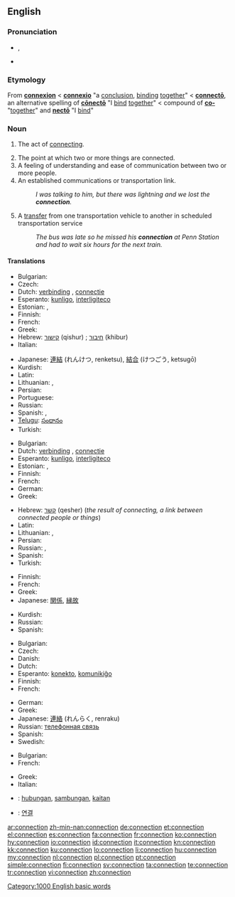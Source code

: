 ==English==
{{wikipedia|dab=connection}}

===Pronunciation===
* {{IPA|/kəˈnɛkʃən/}}, {{SAMPA|/k@"nEkS@n/}}
* {{audio|en-us-connection.ogg|Audio (US)}}

===Etymology===
From {{etyl|fro}} '''[[connexion]]''' < {{etyl|la}} '''[[connexio#Latin|connexio]]''' "a [[conclusion]], [[binding]] [[together]]" < '''[[connecto#Latin|connectō]]''', an alternative spelling of '''[[conecto#Latin|cōnectō]]''' "I [[bind]] [[together]]" < compound of '''[[co-#Latin|co-]]''' "[[together]]" and '''[[necto#Latin|nectō]]''' "I [[bind]]"

===Noun===
{{en-noun|s|-}}

# {{uncountable}} The act of [[connect]]ing.
# The point at which two or more things are connected.
# A feeling of understanding and ease of communication between two or more people.
# An established communications or transportation link.
#: ''I was talking to him, but there was lightning and we lost the '''connection'''.''
# {{transportation}} A [[transfer]] from one transportation vehicle to another in scheduled transportation service
#: ''The bus was late so he missed his '''connection''' at Penn Station and had to wait six hours for the next train.''

====Translations====
{{trans-top|act of connecting}}
* Bulgarian: {{t|bg|свързване|n}}
* Czech: {{t-|cs|spojení|n}}
* Dutch: [[verbinding]] {{f}}, [[connectie]] {{f}}
* Esperanto: [[kunligo]], [[interligiteco]]
* Estonian: {{t|et|ühendamine}}, {{t|et|seostamine}}
* Finnish: {{t+|fi|yhteys}}
* French: {{t+|fr|connexion|f}}
* Greek: {{t|el|σύνδεση|f|tr=sýndesi}}
* Hebrew: [[קישור]] (qishur) {{m}}; [[חיבור]] (khibur) {{m}}
* Italian: {{t+|it|connessione|f}}
{{trans-mid}}
* Japanese: [[連結]] (れんけつ, renketsu), [[結合]] (けつごう, ketsugō)
* Kurdish: {{ku-Arab|[[په‌یوه‌ندی]]}}
* Latin: {{t-|la|nexus|m}}
* Lithuanian: {{t|lt|ryšys|m}}, {{t|lt|sujungimas|m}}
* Persian: {{t-|fa|اتصال|xs=Persian}}
* Portuguese: {{t+|pt|conexão|f}}
* Russian: {{t+|ru|соединение}}
* Spanish: {{t-|es|vinculación|f}}, {{t-|es|conexión|f}}
* [[Telugu]]: [[సంధానం]]
* Turkish: {{t|tr|bağlantı}}
{{trans-bottom}}

{{trans-top|point at which two or more things are joined}}
* Bulgarian: {{t|bg|съединение|n}}
* Dutch: [[verbinding]] {{f}}, [[connectie]] {{f}}
* Esperanto: [[kunligo]], [[interligiteco]]
* Estonian: {{t|et|ühendus}}, {{t-|et|seos}}
* Finnish: {{t+|fi|yhteys}}
* French: {{t+|fr|connexion|f}}
* German: {{t+|de|Verbindung}}
* Greek: {{t|el|σύνδεση|f|tr=sýndesi}}
{{trans-mid}}
* Hebrew: [[קשר]] (qesher) {{m}} (''the result of connecting, a link between connected people or things'')
* Latin: {{t-|la|nexus|m}}
* Lithuanian: {{t|lt|jungtis|m}}, {{t|lt|sujungimas|m}}
* Persian: {{t-|fa|اتصال|xs=Persian}}
* Russian: {{t+|ru|связь|f}}, {{t+|ru|соединение|n}}
* Spanish: {{t-|es|conexión|f}}
* Turkish: {{t|tr|bağlantı}}
{{trans-bottom}}

{{trans-top|feeling of understanding and ease of communication between two or more people}}
* Finnish: {{t+|fi|yhteys}}
* French: {{t+|fr|complicité|f}}
* Greek: {{t|el|σύνδεση|f|tr=sýndesi}}
* Japanese: [[関係]], [[縁故]]
{{trans-mid}}
* Kurdish: {{ku-Arab|[[په‌یوه‌ندی]]}}
* Russian: {{t+|ru|связь|f}}
* Spanish: {{t-|es|confianza|f}}
{{trans-bottom}}

{{trans-top|an established communications or transportation link}}
* Bulgarian: {{t|bg|връзка|f}}
* Czech: {{t-|cs|spojení|n}}
* Danish: {{t|da|forbindelse|c}}
* Dutch: {{t+|nl|verbinding|f}}
* Esperanto: [[konekto]], [[komunikiĝo]]
* Finnish: {{t+|fi|yhteys}}
* French: {{t+|fr|connexion|f}}
{{trans-mid}}
* German: {{t+|de|Verbindung}}
* Greek: {{t|el|σύνδεση|f|tr=sýndesi}}
* Japanese: [[連絡]] (れんらく, renraku)
* Russian: [[телефонная связь]]
* Spanish: {{t-|es|llamada|f}}
* Swedish: {{t+|sv|förbindelse|c}}
{{trans-bottom}}

{{trans-top|transfer in transport}}
* Bulgarian: {{t|bg|връзка|f}}
* French: {{t+|fr|correspondance|f}}
{{trans-mid}}
* Greek: {{t|el|ανταπόκριση|f|tr=antapókrisi}}
* Italian: {{t+|it|coincidenza|f}}
{{trans-bottom}}

{{checktrans}}

* {{ttbc|Indonesian}}: [[hubung|hubungan]], [[sambung|sambungan]], [[kait|kaitan]]
* {{ttbc|Korean}}: [[연결]]

[[Category:1000 English basic words]]

[[ar:connection]]
[[zh-min-nan:connection]]
[[de:connection]]
[[et:connection]]
[[el:connection]]
[[es:connection]]
[[fa:connection]]
[[fr:connection]]
[[ko:connection]]
[[hy:connection]]
[[io:connection]]
[[id:connection]]
[[it:connection]]
[[kn:connection]]
[[kk:connection]]
[[ku:connection]]
[[lo:connection]]
[[li:connection]]
[[hu:connection]]
[[my:connection]]
[[nl:connection]]
[[pl:connection]]
[[pt:connection]]
[[simple:connection]]
[[fi:connection]]
[[sv:connection]]
[[ta:connection]]
[[te:connection]]
[[tr:connection]]
[[vi:connection]]
[[zh:connection]]